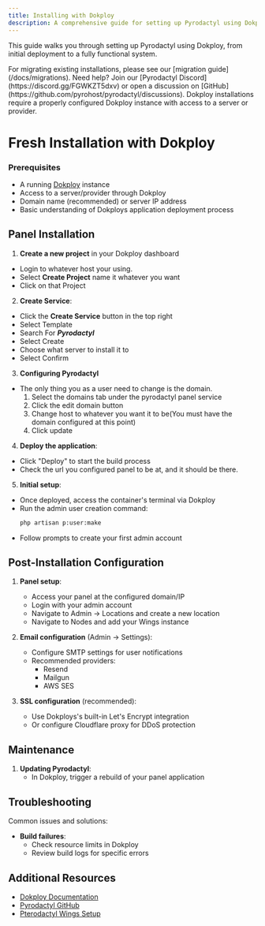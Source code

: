 ```yaml
---
title: Installing with Dokploy
description: A comprehensive guide for setting up Pyrodactyl using Dokploy
---
```


This guide walks you through setting up Pyrodactyl using Dokploy, from initial deployment to a fully functional system.

<Callout type="note">
  For migrating existing installations, please see our [migration
  guide](/docs/migrations).
</Callout>

<Callout type="info">
  Need help? Join our [Pyrodactyl Discord](https://discord.gg/FGWKZT5dxv) or
  open a discussion on
  [GitHub](https://github.com/pyrohost/pyrodactyl/discussions).
</Callout>

<Callout type="warn">
  Dokploy installations require a properly configured Dokploy instance with
  access to a server or provider.
</Callout>

# Fresh Installation with Dokploy

### Prerequisites

- A running [Dokploy](https://dokploy.com/) instance
- Access to a server/provider through Dokploy
- Domain name (recommended) or server IP address
- Basic understanding of Dokploys application deployment process

## Panel Installation

1. **Create a new project** in your Dokploy dashboard

- Login to whatever host your using.
- Select **Create Project** name it whatever you want
- Click on that Project

2. **Create Service**:

- Click the **Create Service** button in the top right
- Select Template
- Search For **_Pyrodactyl_**
- Select Create
- Choose what server to install it to
- Select Confirm

3. **Configuring Pyrodactyl**

- The only thing you as a user need to change is the domain.
    1. Select the domains tab under the pyrodactyl panel service
    1. Click the edit domain button
    1. Change host to whatever you want it to be(You must have the domain configured at this point)
    1. Click update

4. **Deploy the application**:

- Click "Deploy" to start the build process
- Check the url you configured panel to be at, and it should be there.

5. **Initial setup**:

- Once deployed, access the container's terminal via Dokploy
- Run the admin user creation command:
  ```bash
  php artisan p:user:make
  ```
- Follow prompts to create your first admin account

## Post-Installation Configuration

1. **Panel setup**:

   - Access your panel at the configured domain/IP
   - Login with your admin account
   - Navigate to Admin → Locations and create a new location
   - Navigate to Nodes and add your Wings instance

2. **Email configuration** (Admin → Settings):

   - Configure SMTP settings for user notifications
   - Recommended providers:
     - Resend
     - Mailgun
     - AWS SES

3. **SSL configuration** (recommended):
   - Use Dokploys's built-in Let's Encrypt integration
   - Or configure Cloudflare proxy for DDoS protection

## Maintenance

1. **Updating Pyrodactyl**:
   - In Dokploy, trigger a rebuild of your panel application

## Troubleshooting

Common issues and solutions:

- **Build failures**:
  - Check resource limits in Dokploy
  - Review build logs for specific errors

## Additional Resources

- [Dokploy Documentation](https://docs.dokploy.com/docs/core)
- [Pyrodactyl GitHub](https://github.com/pyrohost/pyrodactyl)
- [Pterodactyl Wings Setup](https://pterodactyl.io/wings/1.0/installing.html)
